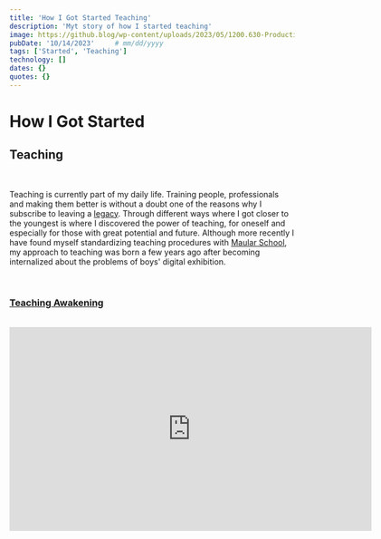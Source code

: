 ```yaml
---
title: 'How I Got Started Teaching'
description: 'Myt story of how I started teaching'
image: https://github.blog/wp-content/uploads/2023/05/1200.630-Productivity-wLogo@2x.png?resize=1600%2C850
pubDate: '10/14/2023'     # mm/dd/yyyy
tags: ['Started', 'Teaching']
technology: []
dates: {}
quotes: {}
---
```


# How I Got Started
## Teaching

<br/>

Teaching is currently part of my daily life. Training people, professionals and making them better is without a doubt one of the reasons why I subscribe to leaving a <a href="/essays/capital_experience#legacy" target="_blank">legacy</a>. Through different ways where I got closer to the youngest is where I discovered the power of teaching, for oneself and especially for those with great potential and future. Although more recently I have found myself standardizing teaching procedures with <a href="/projects/maular" targer="_blank">Maular School</a>, my approach to teaching was born a few years ago after becoming internalized about the problems of boys' digital exhibition.

<br/>

### [Teaching Awakening](#teaching-awakening)

<br />

<iframe id="ytplayer" type="text/html" width="640" height="360" src="http://www.youtube.com/embed/H2xr7aG_6Uc?autoplay=0&origin=https://josevigil.com" allowfullscreen="allowfullscreen" frameborder="0"/>

<br />

### [Profesional English](#profesional-english)

<a href="" target="_blank"> </a>


<br/>

<table>
    <tr>
        <td>
            <JImage src="/images/started/teaching/teaching_class.png" width="200px"></JImage>
        </td>
        <td>
          <p style="width: 300px; padding-left: 10px;"> Teaching Robotics At St Paul’s.</p>
        </td>
    </tr>
</table>

<br/>



